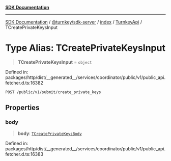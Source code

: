 [**SDK Documentation**](../../../../../../README.mdx)

***

[SDK Documentation](../../../../../../packages.mdx) / [@turnkey/sdk-server](../../../../README.mdx) / [index](../../../README.mdx) / [TurnkeyApi](../README.mdx) / TCreatePrivateKeysInput

# Type Alias: TCreatePrivateKeysInput

> **TCreatePrivateKeysInput** = `object`

Defined in: packages/http/dist/\_\_generated\_\_/services/coordinator/public/v1/public\_api.fetcher.d.ts:16382

`POST /public/v1/submit/create_private_keys`

## Properties

### body

> **body**: [`TCreatePrivateKeysBody`](TCreatePrivateKeysBody.mdx)

Defined in: packages/http/dist/\_\_generated\_\_/services/coordinator/public/v1/public\_api.fetcher.d.ts:16383
